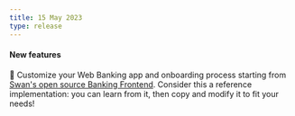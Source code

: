 ```yaml
---
title: 15 May 2023
type: release
---
```


<h4>New features</h4>

🎉 Customize your Web Banking app and onboarding process starting from [Swan's open source Banking Frontend](https://swan-io.github.io/swan-partner-frontend/).
Consider this a reference implementation: you can learn from it, then copy and modify it to fit your needs!

